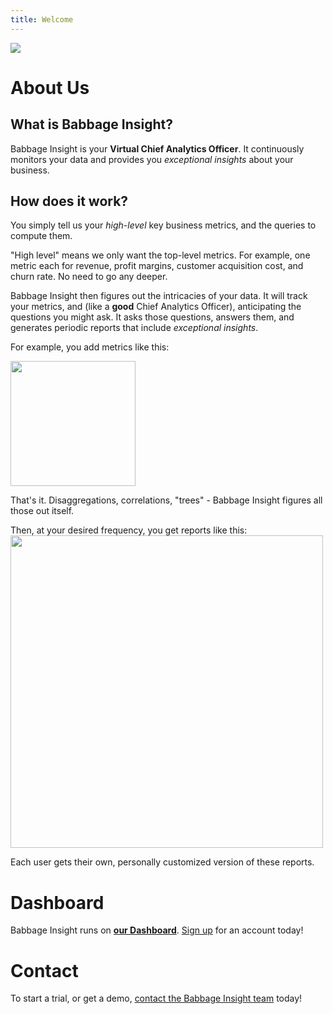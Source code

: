 ```yaml
---
title: Welcome
---
```


<img src="assets/babbage-insight.png"/>

# About Us

## What is Babbage Insight?
Babbage Insight is your **Virtual Chief Analytics Officer**. It continuously monitors your data and provides you *exceptional insights* about your business.

## How does it work?
You simply tell us your *high-level* key business metrics, and the queries to
compute them.

"High level" means we only want the top-level metrics. For example, one metric
each for revenue, profit margins, customer acquisition cost, and churn rate. No need to go any deeper.

Babbage Insight then figures out the intricacies of your data. It will track
your metrics, and (like a **good** Chief Analytics Officer), anticipating the
questions you might ask. It asks those questions, answers them, and generates
periodic reports that include *exceptional insights*.

For example, you add metrics like this:

<img src ="assets/dashboard/add-metric-detail.png" height='200px'/>

That's it. Disaggregations, correlations, "trees" - Babbage Insight figures all
those out itself.

Then, at your desired frequency, you get reports like this:
<img src ="assets/dashboard/my-report.png" height="500px"/>

Each user gets their own, personally customized version of these reports.

# Dashboard
Babbage Insight runs on [**our Dashboard**](/dashboard). [Sign up](/auth/sign-up) for an account today!

# Contact
To start a trial, or get a demo, [contact the Babbage
Insight team](mailto:team@babbageinsight.com) today!